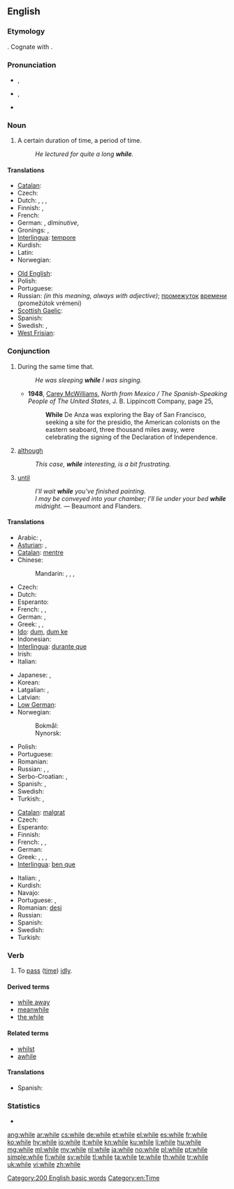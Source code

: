 ==English==

===Etymology===
{{etyl|ang}} {{term|hwil|hwīl|lang=ang}}. Cognate with {{etyl|nds|-}} {{term|wil|lang=nds}}.

===Pronunciation===
* {{a|UK}} {{IPA|/ʍaɪl/}}, {{SAMPA|/WaIl/}}
* {{a|US}} {{IPA|/waɪl/}}, {{SAMPA|/waIl/}}
* {{audio|en-us-while.ogg|Audio (US)}}
*: {{rhymes|aɪl}}

===Noun===
{{en-noun}}

# A certain duration of time, a period of time.
#: ''He lectured for quite a long '''while'''.''

====Translations====
{{trans-top|a certain duration of time, a period of time}}
* [[Catalan]]: {{t-|ca|estona|f}}
* Czech: {{t+|cs|chvíle|f}}
* Dutch: {{t-|nl|tijdje|n}}, {{t-|nl|momentje|n}}, {{t|nl|een hele tijd|m}}, {{t|nl|poosje|n}}
* Finnish: {{t|fi|aika}}, {{t|fi|hetki}}
* French: {{t+|fr|moment|m}}
* German: {{t+|de|Weile|f}}, {{t|de|Weilchen|n}} ''diminutive'', {{t|de|Zeitspanne|f}}
* Gronings: {{tø|gos|zetje|n}}, {{tø|gos|zet|m}}
* [[Interlingua]]: [[tempore]]
* Kurdish: {{ku-Arab|[[ماوه‌]]}}
* Latin: {{t+|la|dum}}
* Norwegian: {{t+|no|stund|m}}
{{trans-mid}}
* [[Old English]]: {{t-|ang|þrag|f|alt=þrāg|xs=Old English}}
* Polish: {{t+|pl|chwila|f}}
* Portuguese: {{t+|pt|tempo|m}}
* Russian: {{t+|ru|время|n|tr=vrémja}} ''(in this meaning, always with adjective)''; [[промежуток]] [[время|времени]] (promežútok vrémeni) {{m}}
* [[Scottish Gaelic]]: {{qualifier|short}} {{t-|gd|greis|f|xs=Scottish Gaelic}}
* Spanish: {{t+|es|rato|m}}
* Swedish: {{t+|sv|stund|c}}, {{t+|sv|tag|n}}
* [[West Frisian]]: {{t-|fy|skoft|n|xs=West Frisian}}
{{trans-bottom}}

===Conjunction===
{{wikipedia}}
{{en-con}}

# During the same time that.
#: ''He was sleeping '''while''' I was singing.''
#* '''1948''', [[w:Carey McWilliams (journalist)|Carey McWilliams]], ''North from Mexico / The Spanish-Speaking People of The United States'', J. B. Lippincott Company, page 25,
#*: '''While''' De Anza was exploring the Bay of San Francisco, seeking a site for the presidio, the American colonists on the eastern seaboard, three thousand miles away, were celebrating the signing of the Declaration of Independence.
# [[although]]
#: ''This case, '''while''' interesting, is a bit frustrating.''
# {{Northern England|Scotland}} [[until]]
#: ''I'll wait '''while''' you've finished painting.''
#: ''I may be conveyed into your chamber; I'll lie under your bed '''while''' midnight.'' &mdash; Beaumont and Flanders.

====Translations====
{{trans-top|during the same time that}}
* Arabic: {{t-|ar|بينما|tr=baynámaa}}, {{t|ar|عندما|tr=3indámaa}}
* [[Asturian]]: {{t|ast|mientres}}, {{t|ast|dun}}
* [[Catalan]]: [[mentre]]
* Chinese:
*: Mandarin: {{t-|cmn|時候|alt=...的時候|sc=Hani}},  {{t-|cmn|时候|alt=...的时候|tr=...de shíhou|sc=Hani}},  {{t-|cmn|當|sc=Hani}},  {{t-|cmn|当|tr=dāng|sc=Hani}}
* Czech: {{t+|cs|zatímco}}
* Dutch: {{t+|nl|terwijl}}
* Esperanto: {{t-|eo|dum|xs=Esperanto}}
* French: {{t+|fr|pendant que}},  {{t+|fr|tant|alt=tant que}},  {{t+|fr|tandis|alt=tandis que}}
* German: {{t+|de|während}}, {{t+|de|solange}}
* Greek: {{t+|el|καθώς|tr=kathós}},  {{t+|el|ενώ|tr=enó}},  {{t+|el|ενόσω|tr=enóso}}
* [[Ido]]: [[dum]], [[dum ke]]
* Indonesian: {{t+|id|sementara|xs=Indonesian}}
* [[Interlingua]]: [[durante que]]
* Irish: {{t+|ga|agus|xs=Irish}}
* Italian: {{t+|it|mentre}}
{{trans-mid}}
* Japanese: {{t+|ja|間|alt=...間に|tr=...あいだに, ...aida-ni}},  {{t+|ja|時|alt=...時に|tr=...ときに, ...toki-ni}}
* Korean: {{t|ko|하는 동안|tr=haneun dong-an|sc=Hang}}
* Latgalian: {{tø|ltg|cikom}}, {{tø|ltg|koleņ}}
* Latvian: {{t|lv|kamēr}}
* [[Low German]]: {{t|nds|wil}}
* Norwegian:
*: Bokmål: {{t+|no|mens}}
*: Nynorsk: {{t-|no|medan}} <!-- nn.wiktionary is dead and has only got around 100 entries. Both languages are therefore allowed (and in use) on no.wiktionary, that's why it's not linked to nn.wiktionary -->
* Polish: {{t+|pl|podczas}}
* Portuguese: {{t+|pt|enquanto}}
* Romanian: {{t|ro|în timp ce}}
* Russian: {{t+|ru|пока|tr=poká}},  {{t|ru|до тех пор, пока|tr=do tex por, poká}},  {{t|ru|в то время, как|tr=v to vrémja, kak}}
* Serbo-Croatian: {{t|sh|док|sc=Cyrl|xs=Serbo-Croatian}},  {{t|sh|dok|xs=Serbo-Croatian}}
* Spanish: {{t-|es|mientras|alt=mientras que}}, {{t-|es|siempre y cuando}}
* Swedish: {{t+|sv|medan}}
* Turkish: {{t-|tr|-ken}},  {{t+|tr|iken}}
{{trans-bottom}}

{{trans-top|although}}
* [[Catalan]]: [[malgrat]]
* Czech: {{t+|cs|byť}}
* Esperanto: {{t-|eo|kvankam|xs=Esperanto}}
* Finnish: {{t|fi|vaikka}}
* French: {{t+|fr|tandis que}},  {{t+|fr|bien que}},  {{t+|fr|quoique}}
* German: {{t|de|obwohl}}
* Greek: {{t+|el|ενώ|tr=enó}},  {{t|el|καίτοι|tr=kéti}},  {{t+|el|αν και|tr=an ke}},  {{t|el|μολονότι|tr=molonóti}}
* [[Interlingua]]: [[ben que]]
{{trans-mid}}
* Italian: {{t+|it|malgrado}}, {{t+|it|benché}}
* Kurdish: {{ku-Arab|[[ئه‌گه‌رچی]]}}
* Navajo: {{tø|nv|yínee'}}
* Portuguese: {{t+|pt|embora}}, {{t-|pt|malgrado}}
* Romanian: [[deși]]
* Russian: {{t+|ru|хотя|tr=xotjá}}
* Spanish: {{t+|es|aunque}}
* Swedish: {{t+|sv|fastän}}
* Turkish: {{t|tr|rağmen}}
{{trans-bottom}}

===Verb===
{{en-verb|whil|es}}

# {{transitive}} To [[pass]] ([[time]]) [[idly]].

====Derived terms====
* [[while away]]
* [[meanwhile]]
* [[the while]]

====Related terms====
* [[whilst]]
* [[awhile]]

====Translations====
{{trans-top|to pass time idly}}
* Spanish: {{t-|es|vagar}}
{{trans-mid}}
{{trans-bottom}}

===Statistics===
* {{rank|people|still|just|143|while|again|also|away}}

[[Category:200 English basic words]]
[[Category:en:Time]]

[[ang:while]]
[[ar:while]]
[[cs:while]]
[[de:while]]
[[et:while]]
[[el:while]]
[[es:while]]
[[fr:while]]
[[ko:while]]
[[hy:while]]
[[io:while]]
[[it:while]]
[[kn:while]]
[[ku:while]]
[[li:while]]
[[hu:while]]
[[mg:while]]
[[ml:while]]
[[my:while]]
[[nl:while]]
[[ja:while]]
[[no:while]]
[[pl:while]]
[[pt:while]]
[[simple:while]]
[[fi:while]]
[[sv:while]]
[[tl:while]]
[[ta:while]]
[[te:while]]
[[th:while]]
[[tr:while]]
[[uk:while]]
[[vi:while]]
[[zh:while]]